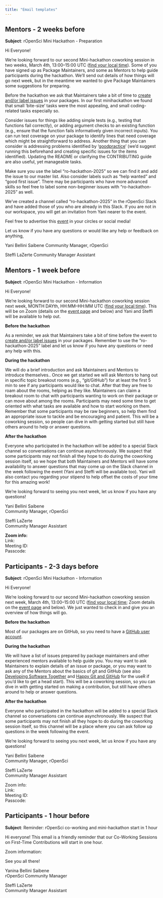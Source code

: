 ```yaml
---
title: "Email templates"
---
```



## Mentors - 2 weeks before {#mentors1}

**Subject**: rOpenSci Mini Hackathon - Preparation

Hi Everyone!

We’re looking forward to our second Mini-hackathon coworking session in two weeks, March 4th, 13:00–15:00 UTC ([find your local time](https://www.timeanddate.com/worldclock/fixedtime.html?msg=Co-working+first+time+contributors&iso=20250204T01&p1=1440&ah=2)). Some of you have signed up as Package Maintainers, and some as Mentors to help guide participants during the hackathon. We’ll send out details of how things will go next week, but in the meantime we wanted to give Package Maintainers some suggestions for preparing.

Before the hackathon we ask that Maintainers take a bit of time to [create and/or label issues](https://ropensci.org/blog/2023/09/19/help-wanted/) in your packages. In our first minihackathon we found that small ‘bite-size’ tasks were the most appealing, and small coding-related tasks especially so.

Consider issues for things like adding simple tests (e.g., testing that functions fail correctly), or adding argument checks to an existing function (e.g., ensure that the function fails informatively given incorrect inputs). You can run test coverage on your package to identify lines that need coverage which might be straightforward to address. Another thing that you can consider is addressing problems identified by ‘[goodpractice](http://goodpractice)’ (we’d suggest running this beforehand and creating specific issues for the items identified). Updating the README or clarifying the CONTRIBUTING guide are also useful, yet manageable tasks. 

Make sure you use the label “ro-hackathon-2025” so we can find it and add the issue to our master list. Also consider labels such as “help wanted” and “good first issue”. There may be participants who have more advanced skills so feel free to label some non-beginner issues with “ro-hackathon-2025” as well. 

We’ve created a channel called “ro-hackathon-2025” in the rOpenSci Slack and have added those of you who are already in this Slack. If you are not in our workspace, you will get an invitation from Yani nearer to the event.

Feel free to advertise this [event](https://ropensci.org/events/coworking-2025-03/) in your circles or social media!

Let us know if you have any questions or would like any help or feedback on anything,

Yani Bellini Saibene
Community Manager, rOpenSci

Steffi LaZerte
Community Manager Assistant

## Mentors - 1 week before {#mentors2}

**Subject**: rOpenSci Mini Hackathon - Information

Hi Everyone!

We’re looking forward to our second Mini-hackathon coworking session next week, MONTH DAYth, HH:MM–HH:MM UTC ([find your local time](https://www.timeanddate.com/worldclock/fixedtime.html?msg=Co-working+first+time+contributors&iso=20250204T01&p1=1440&ah=2)). This will be on Zoom (details on the [event page](https://ropensci.org/events/coworking-2025-03/) and below) and Yani and Steffi will be available to help out.

**Before the hackathon**

As a reminder, we ask that Maintainers take a bit of time before the event to [create and/or label issues](https://ropensci.org/blog/2023/09/19/help-wanted/) in your packages. Remember to use the “ro-hackathon-2025” label and let us know if you have any questions or need any help with this.

**During the hackathon**

We will do a brief introduction and ask Maintainers and Mentors to introduce themselves.. Once we get started we will ask Mentors to hang out in specific topic breakout rooms (e.g., “git/GitHub”) for at least the first 5 min to see if any participants would like to chat. After that they are free to roam about the rooms, helping as they like. Maintainers can claim a breakout room to chat with participants wanting to work on their package or can move about among the rooms. Participants may need some time to get oriented with what tasks are available and how to start working on them. Remember that some participants may be raw beginners, so help them find an appropriate issue to tackle and be encouraging and patient. This will be a coworking session, so people can dive in with getting started but still have others around to help or answer questions.

**After the hackathon**

Everyone who participated in the hackathon will be added to a special Slack channel so conversations can continue asynchronously. We suspect that some participants may not finish all they hope to do during the coworking session itself, so we hope that both Maintainers and Mentors will have some availability to answer questions that may come up on the Slack channel in the week following the event (Yani and Steffi will be available too). Yani will also contact you regarding your stipend to help offset the costs of your time for this amazing work!

We’re looking forward to seeing you next week, let us know if you have any questions!

Yani Bellini Saibene  
Community Manager, rOpenSci

Steffi LaZerte  
Community Manager Assistant

**Zoom info:**    
Link:   
Meeting ID:   
Passcode:   
  

## Participants - 2-3 days before {#participants}

**Subject**: rOpenSci Mini Hackathon - Information

Hi Everyone!

We’re looking forward to our second Mini-hackathon coworking session next week, March 4th, 13:00–15:00 UTC ([find your local time](https://www.timeanddate.com/worldclock/fixedtime.html?msg=Co-working+first+time+contributors&iso=20250304T13&p1=1440&ah=2); Zoom details on the [event page](https://ropensci.org/events/coworking-2025-03/) and below). We just wanted to check in and give you an overview of how things will go.

**Before the hackathon**

Most of our packages are on GitHub, so you need to have a [GitHub user account](https://github.com/signup). 

**During the hackathon**

We will have a list of issues prepared by package maintainers and other experienced mentors available to help guide you. You may want to ask Maintainers to explain details of an issue or package, or you may want to ask any of the Mentors about the basics of git and GitHub (see also [Developing Software Together](https://paocorrales.github.io/git-developing-software-together/) and [Happy Git and GitHub](https://happygitwithr.com/) for the useR if you’d like to get a head start). This will be a coworking session, so you can dive in with getting started on making a contribution, but still have others around to help or answer questions.

**After the hackathon**

Everyone who participated in the hackathon will be added to a special Slack channel so conversations can continue asynchronously. We suspect that some participants may not finish all they hope to do during the coworking session itself, so this channel will be a place where you can ask follow up questions in the week following the event.

We’re looking forward to seeing you next week, let us know if you have any questions!

Yani Bellini Saibene  
Community Manager, rOpenSci

Steffi LaZerte  
Community Manager Assistant

Zoom info:  
Link:   
Meeting ID:   
Passcode:   


## Participants - 1 hour before

**Subject**: Reminder: rOpenSci co-working and mini-hackathon start in 1 hour

Hi everyone!  This email is a friendly reminder that our Co-Working Sessions on First-Time Contributions will start in one hour. 

Zoom information:  

See you all there!  

Yanina Bellini Saibene    
rOpenSci Community Manager    

Steffi LaZerte  
Community Manager Assistant


